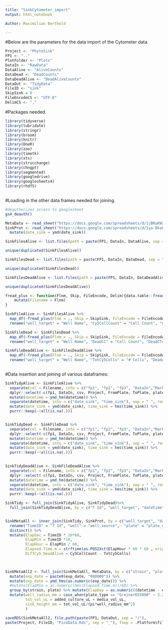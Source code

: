 ```yaml
---
title: "SinkCytometer_import"
output: html_notebook

Author: Maximilian Berthold

---
```


#Below are the parameters for the data import of the Cytometer data.

```r

Project <- "PhytoSink"
FP1 <- ".."
PlotFolder <- "Plots"
DataIn <- "RawData"
DataAlive <- "AliveCounts"
DataDead <- "DeadCounts"
DataDeadAlive <- "DeadAliveCounts"
DataOut <- "TidyData"
FileID <- "sink"
SkipSink = 0
FileEncodeCS <- "UTF-8"
DelimCS <- ","

```

#Packages needed.

```r

library(tidyverse)
library(lubridate)
library(stringr)
library(broom)
library(knitr)
library(OneR)
library(zoo)
library(timetk)
library(xts)
library(strucchange)
library(chngpt)
library(segmented)
library(googledrive)
library(googlesheets4)
library(rhdf5)
  
```

#Loading in the other data frames needed for joining.


```r
#deauthorizes access to googlesheet
gs4_deauth()

MetaData <- read_sheet("https://docs.google.com/spreadsheets/d/1jBRuKWXGL9MDtD3e_NGhhrhWPrB0OdJ8XmJRKQrg0Oo/edit#gid=0")
SinkProt <- read_sheet("https://docs.google.com/spreadsheets/d/1ya-DkakngUYXZce1Ty0l2oX5AvULkLLayoCAgkSexRs/edit?pli=1#gid=0") %>%
  mutate(date_sink = ymd(date_sink))

```


```r
SinkFilesAlive <- list.files(path = paste(FP1, DataIn, DataAlive, sep = "/"), pattern = FileID, full.names = TRUE)

unique(duplicated(SinkFilesAlive))

SinkFilesDead <- list.files(path = paste(FP1, DataIn, DataDead, sep = "/"), pattern = FileID, full.names = TRUE)

unique(duplicated(SinkFilesDead))

SinkFilesDeadAlive <- list.files(path = paste(FP1, DataIn, DataDeadAlive, sep = "/"), pattern = FileID, full.names = TRUE)

unique(duplicated(SinkFilesDeadAlive))

fread_plus <- function(Flnm, Skip, FileEncode, Delim){data.table::fread(file = Flnm, skip = Skip, encoding = FileEncode, sep = Delim, header = TRUE) %>%
    mutate(Filename = Flnm)
}

SinkFileAlive <- SinkFilesAlive %>%
  map_df(~fread_plus(Flnm = ., Skip = SkipSink, FileEncode = FileEncodeCS, Delim = DelimCS)) %>% # Alive data set shows area and intensity of all Cy5-respondent cells; DeadAlive shows this information only for DeadAlive (Positive) cells
  rename("well_target" = "Well Name", "Cy5CellCount" = "Cell Count", "Cy5CTotInt" = "Cell Total Intensity", "Cy5CAvInt" = "Cell Average Intensity", "Cy5CTotAvIntegInt" = "Cell Average Integrated Intensity", "Cy5CTotIntegInt" = "Cell Total Integrated Intensity", "Cy5TotArea" = "Total Area", "Cy5AvArea" = "Average Area")

SinkFileDead <- SinkFilesDead %>% 
  map_df(~fread_plus(Flnm = ., Skip = SkipSink, FileEncode = FileEncodeCS, Delim = DelimCS)) %>% # DeadAlive analyses only covers cells which are either alive Cy5 or show double-staining Cy5 + TexasRed; 
  rename("well_target" = "Well Name", "DeadCC" = "Cell Count", "DeadCTotInt" = "Cell Total Intensity", "DeadCAvInt" = "Cell Average Intensity", "DeadCTotAvIntegInt" = "Cell Average Integrated Intensity", "DeadCTotIntegInt" = "Cell Total Integrated Intensity", "DeadTotArea" = "Total Area", "DeadAvArea" = "Average Area")

SinkFileDeadAlive <- SinkFilesDeadAlive %>%
  map_df(~fread_plus(Flnm = ., Skip = SkipSink, FileEncode = FileEncodeCS, Delim = DelimCS)) %>% # Dead analyses shows all TexasRed emitting cells 
  rename("well_target" = "Well Name", "TotCy5Cells" = "# Cells", "DeadAliveCells" = "# Positive Cells", "ShareDeadAliveCells" = "% Positive Cells", "AliveCells" = "# Negative Cells", "ShareAliveCells" = "% Negative Cells", "DeadAliveCAvInt" = "Positive Cell Average Intensities", "TotCy5CellAvInt" = "All Cell Average Intensities", "DeadAliveCTotInt" = "Positive Cell Total Intensity", "DeadAliveCTotArea" = "Positive Cell Total Area", "DeadAliveCAvArea" = "Positive Cell Average Area", "DeadAliveCIntegInt" = "Positive Cell Integrated Intensities", "DeadAliveCTotIntegInt" = "Positive Cell Total Integrated Intensity")
    
```

#Data insertion and joining of various dataframes:

```r
SinkTidyAlive <- SinkFileAlive %>%
  separate(col = Filename, into = c("fp1", "fp2", "fp3", "DataIn","Marker",  "datetime", "Project", "Exp", "plate", "FromPlate", "ToPlate", "strain", "Descr",  "csv"), sep = "([\\/\\_\\.\\:])", remove = FALSE) %>%
  dplyr::select(-c(fp1, DataIn, csv, Project, FromPlate, ToPlate, plate,fp2, fp3, Descr, Filename, Marker)) %>%
  mutate(datetime = ymd_hm(datetime)) %>%
  separate(datetime, into = c("date_sink", "time_sink"), sep = " ", remove = FALSE) %>%
  mutate(date_sink = ymd(date_sink), time_sink = hms(time_sink)) %>%
  purrr::keep(~!all(is.na(.))) 


SinkTidyDead <- SinkFileDead %>%
  separate(col = Filename, into = c("fp1", "fp2", "fp3", "DataIn","Marker",  "datetime", "Project", "Exp", "plate", "FromPlate", "ToPlate", "strain", "Descr",  "csv"), sep = "([\\/\\_\\.\\:])", remove = FALSE) %>%
  dplyr::select(-c(fp1, DataIn, csv, Project, FromPlate, ToPlate, plate,fp2, fp3, Descr, Filename, Marker)) %>%
  mutate(datetime = ymd_hm(datetime)) %>%
  separate(datetime, into = c("date_sink", "time_sink"), sep = " ", remove = FALSE) %>%
  mutate(date_sink = ymd(date_sink), time_sink = hms(time_sink)) %>%
  purrr::keep(~!all(is.na(.))) 
  

SinkTidyDeadAlive <- SinkFileDeadAlive %>%
  separate(col = Filename, into = c("fp1", "fp2", "fp3", "DataIn","Marker",  "datetime", "Project", "Exp", "plate", "FromPlate", "ToPlate", "strain", "Descr",  "csv"), sep = "([\\/\\_\\.\\:])", remove = FALSE) %>%
  dplyr::select(-c(fp1, DataIn, csv, Project, FromPlate, ToPlate, plate,fp2, fp3, Descr, Filename, Marker)) %>%
  mutate(datetime = ymd_hm(datetime)) %>%
  separate(datetime, into = c("date_sink", "time_sink"), sep = " ", remove = FALSE) %>%
  mutate(date_sink = ymd(date_sink), time_sink = hms(time_sink)) %>%
  purrr::keep(~!all(is.na(.))) 

SinkTidy <- full_join(SinkTidyAlive, SinkTidyDead)%>%
  full_join(SinkTidyDeadAlive, by = c("T Id", "well_target", "datetime", "date_sink", "time_sink", "Exp", "strain")) 


SinkMetaAll <- inner_join(SinkTidy, SinkProt, by = c("well_target", "date_sink", "strain")) %>% 
  rename("TimeID" = "T Id", "well" = "well_source",  "plate" = "plate_origin") %>%
  distinct() %>%
  mutate(ElapSec = TimeID * 10*60,
         ElapMin = TimeID *10, 
         ElapHour = ElapMin / 60,
         Elapsed.Time.m = strftime(as.POSIXct(ElapHour * 60 * 60 , origin = date_sink), format = "%H:%M:%S"), #shows time format with 20 hour offset
         DiffCy5_DeadAlive = Cy5CellCount - TotCy5Cells) 
  


SinkMetaAll2 <- full_join(SinkMetaAll, MetaData, by = c("strain", "plate", "well")) %>%
  mutate(exp_date = paste0(exp_date, "080000")) %>%
  mutate(exp_date = ymd_hms(as.numeric(exp_date))) %>%
  #mutate(ElapMin = as.numeric(hms(Elapsed.Time.m))/60) %>%
  group_by(strain, plate) %>% mutate(ElapDay = as.numeric((datetime - exp_date[1])/24)) %>% ungroup() %>%
  mutate(well_radius_mm = case_when(plate_type == "Greiner655090" ~ 3.29),
         tot_vol_uL = added_culture_uL + media_vol_uL,
         sink_height_mm = tot_vol_uL/(pi*well_radius_mm^2)
         ) 

saveRDS(SinkMetaAll2, file.path(paste(FP1, DataOut, sep = "/"),
paste(Project, FileID, "PicoData.Rds", sep = "_"), fsep = .Platform$file.sep))

```



